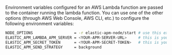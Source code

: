 

Environment variables configured for an AWS Lambda function are passed to the container running the lambda function.
You can use one of the other options (through AWS Web Console, AWS CLI, etc.) to configure the following environment variables:

```bash
NODE_OPTIONS                  = -r elastic-apm-node/start # use this exact fixed value
ELASTIC_APM_LAMBDA_APM_SERVER = <YOUR-APM-SERVER-URL>     # this is your APM Server URL
ELASTIC_APM_SECRET_TOKEN      = <YOUR-APM-SECRET-TOKEN>   # this is your APM secret token
ELASTIC_APM_SEND_STRATEGY     = background
```
